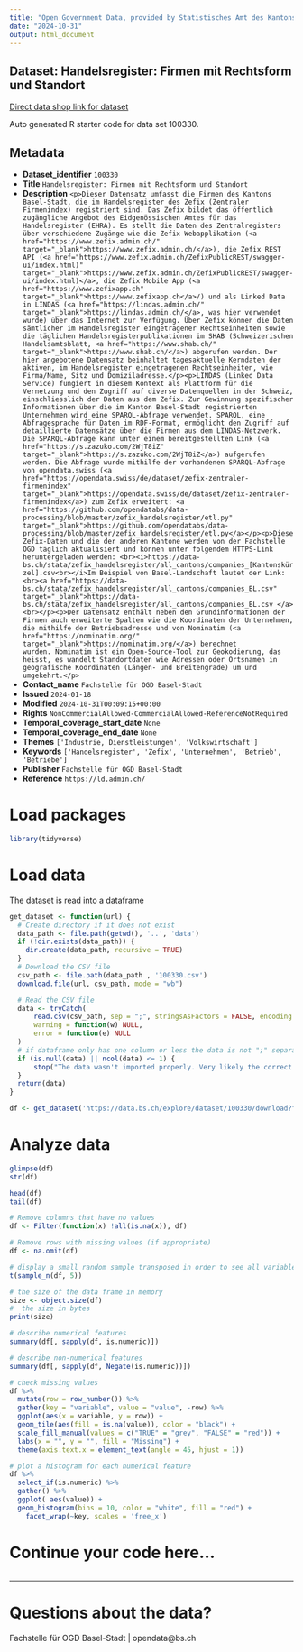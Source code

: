 ```yaml
---
title: "Open Government Data, provided by Statistisches Amt des Kantons Basel-Stadt - Fachstelle OGD"
date: "2024-10-31"
output: html_document
---
```


## Dataset: Handelsregister: Firmen mit Rechtsform und Standort

[Direct data shop link for dataset](https://data.bs.ch/explore/dataset/100330)

Auto generated R starter code for data set 100330.

## Metadata

- **Dataset_identifier** `100330`
- **Title** `Handelsregister: Firmen mit Rechtsform und Standort`
- **Description** `<p>Dieser Datensatz umfasst die Firmen des Kantons Basel-Stadt, die im Handelsregister des Zefix (Zentraler Firmenindex) registriert sind. Das Zefix bildet das öffentlich zugängliche Angebot des Eidgenössischen Amtes für das Handelsregister (EHRA). Es stellt die Daten des Zentralregisters über verschiedene Zugänge wie die Zefix Webapplikation (<a href="https://www.zefix.admin.ch/" target="_blank">https://www.zefix.admin.ch/</a>), die Zefix REST API (<a href="https://www.zefix.admin.ch/ZefixPublicREST/swagger-ui/index.html)" target="_blank">https://www.zefix.admin.ch/ZefixPublicREST/swagger-ui/index.html)</a>, die Zefix Mobile App (<a href="https://www.zefixapp.ch" target="_blank">https://www.zefixapp.ch</a>/) und als Linked Data in LINDAS (<a href="https://lindas.admin.ch/" target="_blank">https://lindas.admin.ch/</a>, was hier verwendet wurde) über das Internet zur Verfügung. Über Zefix können die Daten sämtlicher im Handelsregister eingetragener Rechtseinheiten sowie die täglichen Handelsregisterpublikationen im SHAB (Schweizerischen Handelsamtsblatt, <a href="https://www.shab.ch/" target="_blank">https://www.shab.ch/</a>) abgerufen werden. Der hier angebotene Datensatz beinhaltet tagesaktuelle Kerndaten der aktiven, im Handelsregister eingetragenen Rechtseinheiten, wie Firma/Name, Sitz und Domiziladresse.</p><p>LINDAS (Linked Data Service) fungiert in diesem Kontext als Plattform für die Vernetzung und den Zugriff auf diverse Datenquellen in der Schweiz, einschliesslich der Daten aus dem Zefix. Zur Gewinnung spezifischer Informationen über die im Kanton Basel-Stadt registrierten Unternehmen wird eine SPARQL-Abfrage verwendet. SPARQL, eine Abfragesprache für Daten im RDF-Format, ermöglicht den Zugriff auf detaillierte Datensätze über die Firmen aus dem LINDAS-Netzwerk. Die SPARQL-Abfrage kann unter einem bereitgestellten Link (<a href="https://s.zazuko.com/2WjT8iZ" target="_blank">https://s.zazuko.com/2WjT8iZ</a>) aufgerufen werden. Die Abfrage wurde mithilfe der vorhandenen SPARQL-Abfrage von opendata.swiss (<a href="https://opendata.swiss/de/dataset/zefix-zentraler-firmenindex" target="_blank">https://opendata.swiss/de/dataset/zefix-zentraler-firmenindex</a>) zum Zefix erweitert: <a href="https://github.com/opendatabs/data-processing/blob/master/zefix_handelsregister/etl.py" target="_blank">https://github.com/opendatabs/data-processing/blob/master/zefix_handelsregister/etl.py</a></p><p>Diese Zefix-Daten und die der anderen Kantone werden von der Fachstelle OGD täglich aktualisiert und können unter folgendem HTTPS-Link heruntergeladen werden: <br><i>https://data-bs.ch/stata/zefix_handelsregister/all_cantons/companies_[Kantonskürzel].csv<br></i>Im Beispiel von Basel-Landschaft lautet der Link:<br><a href="https://data-bs.ch/stata/zefix_handelsregister/all_cantons/companies_BL.csv" target="_blank">https://data-bs.ch/stata/zefix_handelsregister/all_cantons/companies_BL.csv </a><br></p><p>Der Datensatz enthält neben den Grundinformationen der Firmen auch erweiterte Spalten wie die Koordinaten der Unternehmen, die mithilfe der Betriebsadresse und von Nominatim (<a href="https://nominatim.org/" target="_blank">https://nominatim.org/</a>) berechnet wurden. Nominatim ist ein Open-Source-Tool zur Geokodierung, das heisst, es wandelt Standortdaten wie Adressen oder Ortsnamen in geografische Koordinaten (Längen- und Breitengrade) um und umgekehrt.</p>`
- **Contact_name** `Fachstelle für OGD Basel-Stadt`
- **Issued** `2024-01-18`
- **Modified** `2024-10-31T00:09:15+00:00`
- **Rights** `NonCommercialAllowed-CommercialAllowed-ReferenceNotRequired`
- **Temporal_coverage_start_date** `None`
- **Temporal_coverage_end_date** `None`
- **Themes** `['Industrie, Dienstleistungen', 'Volkswirtschaft']`
- **Keywords** `['Handelsregister', 'Zefix', 'Unternehmen', 'Betrieb', 'Betriebe']`
- **Publisher** `Fachstelle für OGD Basel-Stadt`
- **Reference** `https://ld.admin.ch/`


# Load packages

```r

library(tidyverse)
```

# Load data

The dataset is read into a dataframe

```r
get_dataset <- function(url) {
  # Create directory if it does not exist
  data_path <- file.path(getwd(), '..', 'data')
  if (!dir.exists(data_path)) {
    dir.create(data_path, recursive = TRUE)
  }
  # Download the CSV file
  csv_path <- file.path(data_path , '100330.csv')
  download.file(url, csv_path, mode = "wb")

  # Read the CSV file
  data <- tryCatch(
      read.csv(csv_path, sep = ";", stringsAsFactors = FALSE, encoding = "UTF-8"),
      warning = function(w) NULL,
      error = function(e) NULL
  )
  # if dataframe only has one column or less the data is not ";" separated
  if (is.null(data) || ncol(data) <= 1) {
      stop("The data wasn't imported properly. Very likely the correct separator couldn't be found.\nPlease check the dataset manually and adjust the code.")
  }
  return(data)
}
```

```r

df <- get_dataset('https://data.bs.ch/explore/dataset/100330/download?format=csv&timezone=Europe%2FZurich')

```

# Analyze data

```r

glimpse(df)
str(df)

head(df)
tail(df)

```

```r
# Remove columns that have no values
df <- Filter(function(x) !all(is.na(x)), df)

# Remove rows with missing values (if appropriate)
df <- na.omit(df)
```

```r
# display a small random sample transposed in order to see all variables
t(sample_n(df, 5))
```

```r
# the size of the data frame in memory
size <- object.size(df)
#  the size in bytes
print(size)
```

```r
# describe numerical features
summary(df[, sapply(df, is.numeric)])
```

```r
# describe non-numerical features
summary(df[, sapply(df, Negate(is.numeric))])
```

```r
# check missing values
df %>%
  mutate(row = row_number()) %>%
  gather(key = "variable", value = "value", -row) %>%
  ggplot(aes(x = variable, y = row)) +
  geom_tile(aes(fill = is.na(value)), color = "black") +
  scale_fill_manual(values = c("TRUE" = "grey", "FALSE" = "red")) +
  labs(x = "", y = "", fill = "Missing") +
  theme(axis.text.x = element_text(angle = 45, hjust = 1))
```

```r
# plot a histogram for each numerical feature
df %>%
  select_if(is.numeric) %>%
  gather() %>%
  ggplot( aes(value)) +
  geom_histogram(bins = 10, color = "white", fill = "red") +
    facet_wrap(~key, scales = 'free_x')
```

# Continue your code here...

```r

```
------------------------------------------------------------------------

# Questions about the data?

Fachstelle für OGD Basel-Stadt | opendata@bs.ch
